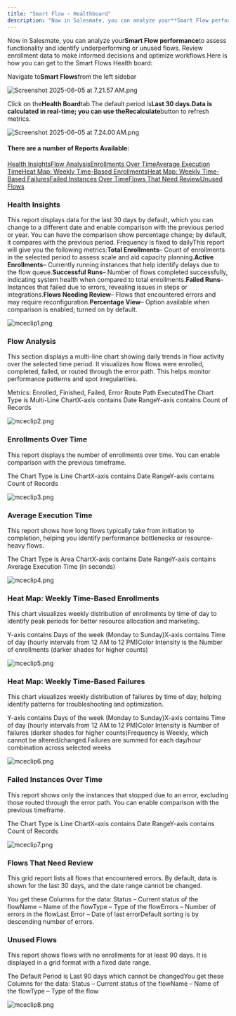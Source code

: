 ```yaml
---
title: "Smart Flow - Healthboard"
description: "Now in Salesmate, you can analyze your**Smart Flow performance**to assess functionality and identify underperforming or unused flows. Review enrollmen..."
---
```


Now in Salesmate, you can analyze your**Smart Flow performance**to assess functionality and identify underperforming or unused flows. Review enrollment data to make informed decisions and optimize workflows.Here is how you can get to the Smart Flows Health board:

Navigate to**Smart Flows**from the left sidebar

![Screenshot 2025-06-05 at 7.21.57 AM.png](./images/Screenshot-2025-06-05-at-7.21.57-AM.png)

Click on the**Health Board**tab.The default period is**Last 30 days.**Data is calculated in real-time; you can use the**Recalculate**button to refresh metrics.

![Screenshot 2025-06-05 at 7.24.00 AM.png](./images/Screenshot-2025-06-05-at-7.24.00-AM.png)

#### There are a number of Reports Available:

[Health Insights](https://support.salesmate.io/hc/en-us/articles/46555162036249-Smart-Flow-Healthboard#h_01JVQ75V27CDD9Y9MAPYQEKSM1)[Flow Analysis](https://support.salesmate.io/hc/en-us/articles/46555162036249-Smart-Flow-Healthboard#h_01JVQ82WKQFN0MFHF6P8VE3XSH)[Enrollments Over Time](https://support.salesmate.io/hc/en-us/articles/46555162036249-Smart-Flow-Healthboard#h_01JVQ833TM8V0TX8RNH72WAXE5)[Average Execution Time](https://support.salesmate.io/hc/en-us/articles/46555162036249-Smart-Flow-Healthboard#h_01JVQ839D9SV37J53MGRXHXDVQ)[Heat Map: Weekly Time-Based Enrollments](https://support.salesmate.io/hc/en-us/articles/46555162036249-Smart-Flow-Healthboard#h_01JVQ83F37WF8MPJPZW0JWJGZK)[Heat Map: Weekly Time-Based Failures](https://support.salesmate.io/hc/en-us/articles/46555162036249-Smart-Flow-Healthboard#h_01JVQ83P6W9C4DEK1EM4HWR4J9)[Failed Instances Over Time](https://support.salesmate.io/hc/en-us/articles/46555162036249-Smart-Flow-Healthboard#h_01JVQ83W8P94ADMCCPHAVRSYP9)[Flows That Need Review](https://support.salesmate.io/hc/en-us/articles/46555162036249-Smart-Flow-Healthboard#h_01JVQ843B3D7MPJPS7E5A5CMQK)[Unused Flows](https://support.salesmate.io/hc/en-us/articles/46555162036249-Smart-Flow-Healthboard#h_01JVQ84AZVRFA78351Z9QJ2G5Q)

### Health Insights

This report displays data for the last 30 days by default, which you can change to a different date and enable comparison with the previous period or year. You can have the comparison show percentage change; by default, it compares with the previous period. Frequency is fixed to dailyThis report will give you the following metrics:**Total Enrollments**– Count of enrollments in the selected period to assess scale and aid capacity planning.**Active Enrollments**– Currently running instances that help identify delays due to the flow queue.**Successful Runs**– Number of flows completed successfully, indicating system health when compared to total enrollments.**Failed Runs**– Instances that failed due to errors, revealing issues in steps or integrations.**Flows Needing Review**– Flows that encountered errors and may require reconfiguration.**Percentage View**– Option available when comparison is enabled; turned on by default.

![mceclip1.png](./images/mceclip1.png)

### Flow Analysis

This section displays a multi-line chart showing daily trends in flow activity over the selected time period. It visualizes how flows were enrolled, completed, failed, or routed through the error path. This helps monitor performance patterns and spot irregularities.

Metrics: Enrolled, Finished, Failed, Error Route Path ExecutedThe Chart Type is Multi-Line ChartX-axis contains Date RangeY-axis contains Count of Records

![mceclip2.png](./images/mceclip2.png)

### Enrollments Over Time

This report displays the number of enrollments over time. You can enable comparison with the previous timeframe.

The Chart Type is Line ChartX-axis contains Date RangeY-axis contains Count of Records

![mceclip3.png](./images/mceclip3.png)

### Average Execution Time

This report shows how long flows typically take from initiation to completion, helping you identify performance bottlenecks or resource-heavy flows.

The Chart Type is Area ChartX-axis contains Date RangeY-axis contains Average Execution Time (in seconds)

![mceclip4.png](./images/mceclip4.png)

### Heat Map: Weekly Time-Based Enrollments

This chart visualizes weekly distribution of enrollments by time of day to identify peak periods for better resource allocation and marketing.

Y-axis contains Days of the week (Monday to Sunday)X-axis contains Time of day (hourly intervals from 12 AM to 12 PM)Color Intensity is the Number of enrollments (darker shades for higher counts)

![mceclip5.png](./images/mceclip5.png)

### Heat Map: Weekly Time-Based Failures

This chart visualizes weekly distribution of failures by time of day, helping identify patterns for troubleshooting and optimization.

Y-axis contains Days of the week (Monday to Sunday)X-axis contains Time of day (hourly intervals from 12 AM to 12 PM)Color Intensity is Number of failures (darker shades for higher counts)Frequency is Weekly, which cannot be altered/changed.Failures are summed for each day/hour combination across selected weeks

![mceclip6.png](./images/mceclip6.png)

### Failed Instances Over Time

This report shows only the instances that stopped due to an error, excluding those routed through the error path. You can enable comparison with the previous timeframe.

The Chart Type is Line ChartX-axis contains Date RangeY-axis contains Count of Records

![mceclip7.png](./images/mceclip7.png)

### Flows That Need Review

This grid report lists all flows that encountered errors. By default, data is shown for the last 30 days, and the date range cannot be changed.

You get these Columns for the data:
Status – Current status of the flowName – Name of the flowType – Type of the flowErrors – Number of errors in the flowLast Error – Date of last errorDefault sorting is by descending number of errors.

### Unused Flows

This report shows flows with no enrollments for at least 90 days. It is displayed in a grid format with a fixed date range.

The Default Period is Last 90 days which cannot be changedYou get these Columns for the data:
Status – Current status of the flowName – Name of the flowType – Type of the flow

![mceclip8.png](./images/mceclip8.png)
